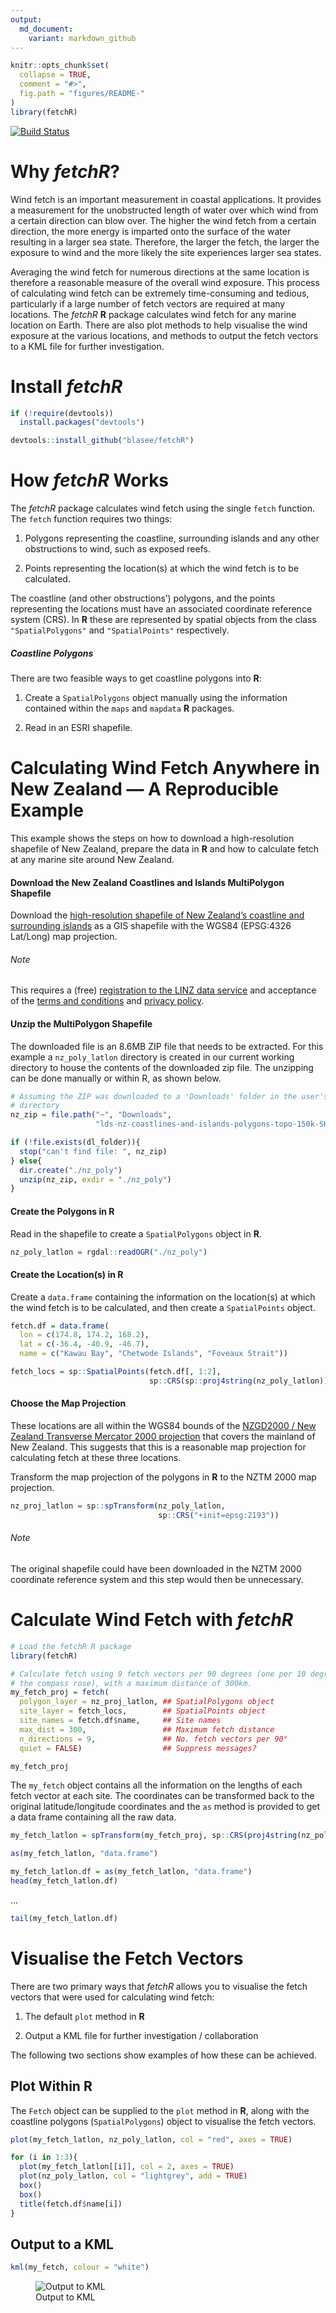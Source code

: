 ```yaml
---
output:
  md_document:
    variant: markdown_github
---
```


<!-- README.md is generated from README.Rmd. Please edit that file -->

```r
knitr::opts_chunk$set(
  collapse = TRUE,
  comment = "#>",
  fig.path = "figures/README-"
)
library(fetchR)
```

[![Build Status](https://travis-ci.org/blasee/fetchR.svg)](https://travis-ci.org/blasee/fetchR)

# Why *fetchR*?

Wind fetch is an important measurement in coastal applications. It provides a measurement for the unobstructed length of water over which wind from a certain direction can blow over. The higher the wind fetch from a certain direction, the more energy is imparted onto the surface of the water resulting in a larger sea state. Therefore, the larger the fetch, the larger the exposure to wind and the more likely the site experiences larger sea states. 

Averaging the wind fetch for numerous directions at the same location is therefore a reasonable measure of the overall wind exposure. This process of calculating wind fetch can be extremely time-consuming and tedious, particularly if a large number of fetch vectors are required at many locations. The *fetchR* **R** package calculates wind fetch for any marine location on Earth. There are also plot methods to help visualise the wind exposure at the various locations, and methods to output the fetch vectors to a KML file for further investigation.

# Install *fetchR*

```r
if (!require(devtools))
  install.packages("devtools")

devtools::install_github("blasee/fetchR")
```

# How *fetchR* Works

The *fetchR* package calculates wind fetch using the single `fetch` function. 
The `fetch` function requires two things:

1. Polygons representing the coastline, surrounding islands and
   any other obstructions to wind, such as exposed reefs.

2. Points representing the location(s) at which the wind fetch is to be 
   calculated.
   
The coastline (and other obstructions') polygons, and the points representing 
the locations must have an associated coordinate reference system (CRS). In 
**R** these are represented by spatial objects from the class 
`"SpatialPolygons"` and `"SpatialPoints"` respectively.

##### Coastline Polygons

There are two feasible ways to get coastline polygons into **R**:

1. Create a `SpatialPolygons` object manually using the information contained 
   within the `maps` and `mapdata` **R** packages.

2. Read in an ESRI shapefile.

# Calculating Wind Fetch Anywhere in New Zealand --- A Reproducible Example

This example shows the steps on how to download a high-resolution shapefile of 
New Zealand, prepare the data in **R** and how to calculate fetch at any marine
site around New Zealand.

#### Download the New Zealand Coastlines and Islands MultiPolygon Shapefile

Download the 
[high-resolution shapefile of New Zealand's coastline and surrounding islands](https://data.linz.govt.nz/layer/1153-nz-coastlines-and-islands-polygons-topo-150k/) 
as a GIS shapefile with the WGS84 (EPSG:4326 Lat/Long) map projection.

###### Note
This requires a (free) 
[registration to the LINZ data service](https://data.linz.govt.nz/accounts/register/) 
and acceptance of the [terms and conditions](https://data.linz.govt.nz/terms-of-use/) 
and [privacy policy](https://data.linz.govt.nz/privacy-policy/).

#### Unzip the MultiPolygon Shapefile

The downloaded file is an 8.6MB ZIP file that needs to be extracted. For this 
example a `nz_poly_latlon` directory is created in our current working directory 
to house the contents of the downloaded zip file. The unzipping can be done 
manually or within R, as shown below.

```r
# Assuming the ZIP was downloaded to a 'Downloads' folder in the user's home 
# directory
nz_zip = file.path("~", "Downloads",
                   "lds-nz-coastlines-and-islands-polygons-topo-150k-SHP.zip")

if (!file.exists(dl_folder)){
  stop("can't find file: ", nz_zip)
} else{
  dir.create("./nz_poly")
  unzip(nz_zip, exdir = "./nz_poly")
}
```

#### Create the Polygons in **R**

Read in the shapefile to create a `SpatialPolygons` object in **R**.

```r
nz_poly_latlon = rgdal::readOGR("./nz_poly")
```
#### Create the Location(s) in **R**

Create a `data.frame` containing the information on the location(s) at which the 
wind fetch is to be calculated, and then create a `SpatialPoints` object.

```r
fetch.df = data.frame(
  lon = c(174.8, 174.2, 168.2),
  lat = c(-36.4, -40.9, -46.7),
  name = c("Kawau Bay", "Chetwode Islands", "Foveaux Strait"))

fetch_locs = sp::SpatialPoints(fetch.df[, 1:2], 
                               sp::CRS(sp::proj4string(nz_poly_latlon)))
```

#### Choose the Map Projection

These locations are all within the WGS84 bounds of the 
[NZGD2000 / New Zealand Transverse Mercator 2000 projection](http://spatialreference.org/ref/epsg/nzgd2000-new-zealand-transverse-mercator-2000/) 
that covers the mainland of New Zealand. This suggests that this is a reasonable 
map projection for calculating fetch at these three locations.

Transform the map projection of the polygons in **R** to the NZTM 2000 map 
projection.

```r
nz_proj_latlon = sp::spTransform(nz_poly_latlon,
                                 sp::CRS("+init=epsg:2193"))
```

###### Note
The original shapefile could have been downloaded in the NZTM 2000 coordinate 
reference system and this step would then be unnecessary.

# Calculate Wind Fetch with *fetchR*

```r
# Load the fetchR R package
library(fetchR)

# Calculate fetch using 9 fetch vectors per 90 degrees (one per 10 degrees on
# the compass rose), with a maximum distance of 300km.
my_fetch_proj = fetch(
  polygon_layer = nz_proj_latlon, ## SpatialPolygons object
  site_layer = fetch_locs,        ## SpatialPoints object
  site_names = fetch.df$name,     ## Site names
  max_dist = 300,                 ## Maximum fetch distance
  n_directions = 9,               ## No. fetch vectors per 90°
  quiet = FALSE)                  ## Suppress messages?

my_fetch_proj
```

The `my_fetch` object contains all the information on the lengths of each fetch
vector at each site. The coordinates can be transformed back to the original 
latitude/longitude coordinates and the `as` method is provided to get a data 
frame containing all the raw data.

```r
my_fetch_latlon = spTransform(my_fetch_proj, sp::CRS(proj4string(nz_poly_latlon)))
```

```r
as(my_fetch_latlon, "data.frame")
```

```r
my_fetch_latlon.df = as(my_fetch_latlon, "data.frame")
head(my_fetch_latlon.df)
```
...

```r
tail(my_fetch_latlon.df)
```

# Visualise the Fetch Vectors

There are two primary ways that *fetchR* allows you to visualise the fetch 
vectors that were used for calculating wind fetch:

1. The default `plot` method in **R**

2. Output a KML file for further investigation / collaboration

The following two sections show examples of how these can be achieved.

## Plot Within **R**

The `Fetch` object can be supplied to the `plot` method in **R**, along with the
coastline polygons (`SpatialPolygons`) object to visualise the fetch vectors.

```r
plot(my_fetch_latlon, nz_poly_latlon, col = "red", axes = TRUE)
```

```r
for (i in 1:3){
  plot(my_fetch_latlon[[i]], col = 2, axes = TRUE)
  plot(nz_poly_latlon, col = "lightgrey", add = TRUE)
  box()
  box()
  title(fetch.df$name[i])
}
```

## Output to a KML

```r
kml(my_fetch, colour = "white")
```

![Output to KML](/figures/kml.png)
